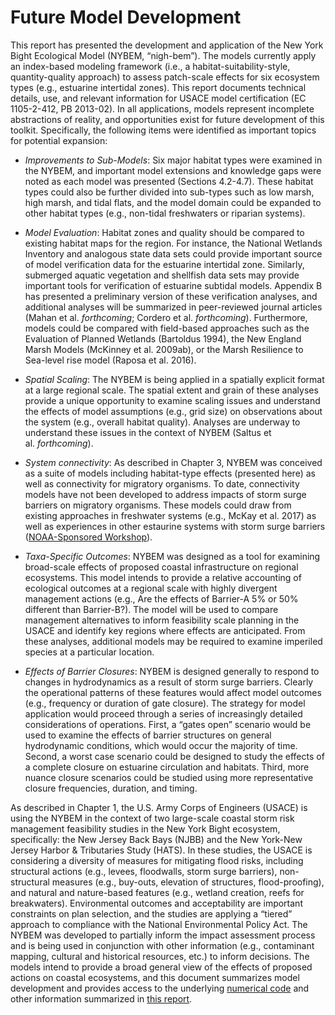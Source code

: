 #  Future Model Development

This report has presented the development and application of the New York Bight Ecological Model (NYBEM, “nigh-bem”). The models currently apply an index-based modeling framework (i.e., a habitat-suitability-style, quantity-quality approach) to assess patch-scale effects for six ecosystem types (e.g., estuarine intertidal zones). This report documents technical details, use, and relevant information for USACE model certification (EC 1105-2-412, PB 2013-02). In all applications, models represent incomplete abstractions of reality, and opportunities exist for future development of this toolkit. Specifically, the following items were identified as important topics for potential expansion:

- _Improvements to Sub-Models_: Six major habitat types were examined in the NYBEM, and important model extensions and knowledge gaps were noted as each model was presented (Sections 4.2-4.7). These habitat types could also be further divided into sub-types such as low marsh, high marsh, and tidal flats, and the model domain could be expanded to other habitat types (e.g., non-tidal freshwaters or riparian systems).

- _Model Evaluation_: Habitat zones and quality should be compared to existing habitat maps for the region. For instance, the National Wetlands Inventory and analogous state data sets could provide important source of model verification data for the estuarine intertidal zone. Similarly, submerged aquatic vegetation and shellfish data sets may provide important tools for verification of estuarine subtidal models. Appendix B has presented a preliminary version of these verification analyses, and additional analyses will be summarized in peer-reviewed journal articles (Mahan et al. _forthcoming_; Cordero et al. _forthcoming_). Furthermore, models could be compared with field-based approaches such as the Evaluation of Planned Wetlands (Bartoldus 1994), the New England Marsh Models (McKinney et al. 2009ab), or the Marsh Resilience to Sea-level rise model (Raposa et al. 2016). 

- _Spatial Scaling_: The NYBEM is being applied in a spatially explicit format at a large regional scale. The spatial extent and grain of these analyses provide a unique opportunity to examine scaling issues and understand the effects of model assumptions (e.g., grid size) on observations about the system (e.g., overall habitat quality). Analyses are underway to understand these issues in the context of NYBEM (Saltus et al. _forthcoming_).

- _System connectivity_: As described in Chapter 3, NYBEM was conceived as a suite of models including habitat-type effects (presented here) as well as connectivity for migratory organisms. To date, connectivity models have not been developed to address impacts of storm surge barriers on migratory organisms. These models could draw from existing approaches in freshwater systems (e.g., McKay et al. 2017) as well as experiences in other estaurine systems with storm surge barriers ([NOAA-Sponsored Workshop](https://philiporton.com/2018/11/04/storm-surge-barriers-and-the-hudson-river-estuary/)).

- _Taxa-Specific Outcomes_: NYBEM was designed as a tool for examining broad-scale effects of proposed coastal infrastructure on regional ecosystems. This model intends to provide a relative accounting of ecological outcomes at a regional scale with highly divergent management actions (e.g., Are the effects of Barrier-A 5% or 50% different than Barrier-B?). The model will be used to compare management alternatives to inform feasibility scale planning in the USACE and identify key regions where effects are anticipated. From these analyses, additional models may be required to examine imperiled species at a particular location. 

- _Effects of Barrier Closures_: NYBEM is designed generally to respond to changes in hydrodynamics as a result of storm surge barriers. Clearly the operational patterns of these features would affect model outcomes (e.g., frequency or duration of gate closure). The strategy for model application would proceed through a series of increasingly detailed considerations of operations. First, a "gates open" scenario would be used to examine the effects of barrier structures on general hydrodynamic conditions, which would occur the majority of time. Second, a worst case scenario could be designed to study the effects of a complete closure on estuarine circulation and habitats. Third, more nuance closure scenarios could be studied using more representative closure frequencies, duration, and timing. 


As described in Chapter 1, the U.S. Army Corps of Engineers (USACE) is using the NYBEM in the context of two large-scale coastal storm risk management feasibility studies in the New York Bight ecosystem, specifically: the New Jersey Back Bays (NJBB) and the New York-New Jersey Harbor & Tributaries Study (HATS). In these studies, the USACE is considering a diversity of measures for mitigating flood risks, including structural actions (e.g., levees, floodwalls, storm surge barriers), non-structural measures (e.g., buy-outs, elevation of structures, flood-proofing), and natural and nature-based features (e.g., wetland creation, reefs for breakwaters). Environmental outcomes and acceptability are important constraints on plan selection, and the studies are applying a “tiered” approach to compliance with the National Environmental Policy Act. The NYBEM was developed to partially inform the impact assessment process and is being used in conjunction with other information (e.g., contaminant mapping, cultural and historical resources, etc.) to inform decisions. The models intend to provide a broad general view of the effects of proposed actions on coastal ecosystems, and this document summarizes model development and provides access to the underlying [numerical code](https://github.com/MVR-GIS/nybem/) and other information summarized in [this report](https://mvr-gis.github.io/NYBEM-Report/). 

